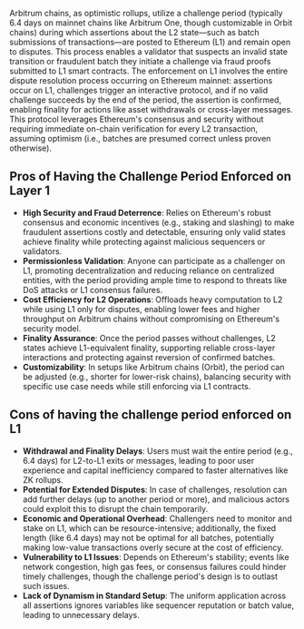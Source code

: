 Arbitrum chains, as optimistic rollups, utilize a challenge period (typically 6.4 days on mainnet chains like Arbitrum One, though customizable in Orbit chains) during which assertions about the L2 state—such as batch submissions of transactions—are posted to Ethereum (L1) and remain open to disputes. This process enables a validator that suspects an invalid state transition or fraudulent batch they initiate a challenge via fraud proofs submitted to L1 smart contracts. The enforcement on L1 involves the entire dispute resolution process occurring on Ethereum mainnet: assertions occur on L1, challenges trigger an interactive protocol, and if no valid challenge succeeds by the end of the period, the assertion is confirmed, enabling finality for actions like asset withdrawals or cross-layer messages. This protocol leverages Ethereum's consensus and security without requiring immediate on-chain verification for every L2 transaction, assuming optimism (i.e., batches are presumed correct unless proven otherwise).

## Pros of Having the Challenge Period Enforced on Layer 1

- **High Security and Fraud Deterrence**: Relies on Ethereum's robust consensus and economic incentives (e.g., staking and slashing) to make fraudulent assertions costly and detectable, ensuring only valid states achieve finality while protecting against malicious sequencers or validators.
- **Permissionless Validation**: Anyone can participate as a challenger on L1, promoting decentralization and reducing reliance on centralized entities, with the period providing ample time to respond to threats like DoS attacks or L1 consensus failures.
- **Cost Efficiency for L2 Operations**: Offloads heavy computation to L2 while using L1 only for disputes, enabling lower fees and higher throughput on Arbitrum chains without compromising on Ethereum's security model.
- **Finality Assurance**: Once the period passes without challenges, L2 states achieve L1-equivalent finality, supporting reliable cross-layer interactions and protecting against reversion of confirmed batches.
- **Customizability**: In setups like Arbitrum chains (Orbit), the period can be adjusted (e.g., shorter for lower-risk chains), balancing security with specific use case needs while still enforcing via L1 contracts.

## Cons of having the challenge period enforced on L1

- **Withdrawal and Finality Delays**: Users must wait the entire period (e.g., 6.4 days) for L2-to-L1 exits or messages, leading to poor user experience and capital inefficiency compared to faster alternatives like ZK rollups.
- **Potential for Extended Disputes**: In case of challenges, resolution can add further delays (up to another period or more), and malicious actors could exploit this to disrupt the chain temporarily.
- **Economic and Operational Overhead**: Challengers need to monitor and stake on L1, which can be resource-intensive; additionally, the fixed length (like 6.4 days) may not be optimal for all batches, potentially making low-value transactions overly secure at the cost of efficiency.
- **Vulnerability to L1 Issues**: Depends on Ethereum's stability; events like network congestion, high gas fees, or consensus failures could hinder timely challenges, though the challenge period's design is to outlast such issues.
- **Lack of Dynamism in Standard Setup**: The uniform application across all assertions ignores variables like sequencer reputation or batch value, leading to unnecessary delays.
